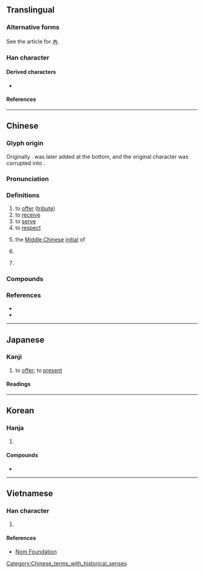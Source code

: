 {{also|秦|奏|泰}}
{{character info}}
==Translingual==
{{CJKV-forms|奉|奉|奉|奉}}

===Alternative forms===
See the article for [[𡗗]].

===Han character===
{{Han char|rn=37|rad=大|as=05|sn=8|four=50503|canj=QKQ|ids=⿱𡗗𰀁}}

====Derived characters====
* {{l|mul|[[俸]], [[唪]], [[埲]], [[𡞗]], [[淎]], [[𢔓]], [[𢜗]], [[捧]], [[𣈖]], [[䏾]], [[棒]], [[𣨞]], [[𤊡]], [[琫]], [[𨔐]], [[𪽙]], [[蜯]], [[𮘗]], [[㷯]], [[𫒩]], [[䩬]], [[䭰]], [[𩸮]], [[𪉪]], [[䳞]], [[菶]], [[𬕏]], [[𩃳]], [[𤷰]]}}

====References====
{{Han ref|kx=0251.020|dkj=05894|dj=0511.020|hdz=10531.050|uh=5949}}

----

==Chinese==
{{zh-forms|alt=𠬻,𢱵,𣩌}}

===Glyph origin===
{{Han etym}}
Originally {{Han compound|丰|廾|c1=p|c2=s|t2=two hands|ls=psc|nocap=y}}. {{zh-l|*手|hand}} was later added at the bottom, and the original character was corrupted into {{zh-l|*𡗗}}.

===Pronunciation===
{{zh-pron
|m=fèng
|m-s=fong4
|c=fung6
|g=fung5
|h=pfs=fung;gd=fung4
|j=feng3
|mb=hō̤ng
|md=hông
|mn=qz:hǒng/tw,xm,zz,jj:hōng
|mn-t=hong6
|w=3von
|x=hong4
|mc=y
|oc=y
|ma=
|cat=v,n,pn
}}

===Definitions===
{{zh-hanzi}}

# to [[offer]] ([[tribute]])
# to [[receive]]
# to [[serve]]
# to [[respect]]
# {{zh-div|母}} {{lb|zh|Chinese linguistics}} the [[Middle Chinese]] [[initial]] of {{ltc-l|奉}}
# {{lb|zh|historical}} {{zh-short|^奉天|{{w|Fengtian Province}}}}
# {{surname|zh}}

===Compounds===
{{zh-der|奉獻|奉行|奉天|奉承|奉告|信奉|供奉|阿諛奉承|趨奉|奉氂纓|奉客|奉詔|奉蘋蘩|奉事|奉義|奉委|奉酬|奉安|奉從|奉道齋僧|奉悉|奉轡|奉其正朔|奉贈|奉召|奉見|奉命唯謹|奉公|奉迓金蓮|奉持|奉諱|以一奉百|奉天承運|奉煩|奉還|奉牋|奉令承教|奉辭伐罪|奉訪|奉派|事奉|奉使|奉侍|奉調|奉時|奉迎|奉公不阿|奉祀|奉蒸嘗|奉令|奉厝|奉懇|崇奉|奉書|奉勞|廉潔奉公|屈意奉承|奉干|奉如神明|奉旨|奉酒|奉別|奉行故事|奉官|奉獻物|奉上|如奉綸音|奉餞|奉養|奉頭鼠竄|奉陪|奉送|奉辭|奉趙|奉請|奉被|奉藥|奉茶|奉若神明|奉獻箱|奉為楷模|奉為圭臬|奉求|奉此|奉檄|奉枕席|奉擾|奉拜|奉引|奉寧|奉土|奉命|奉勸|奉公正己|奉公執法|奉箕帚|奉承話|奉復|奉表|奉政大夫|奉祿|回奉|嗇己奉公|奉揚仁風|倍奉|奉璧|奉轂後車|侍奉|克己奉公|奉公守法|奉祠|祗奉|洗手奉職|敬奉|潔己奉公|案奉|無可奉告|承奉|砥節奉公|朝奉|直奉戰爭|發奉|滅私奉公|貢奉|陽奉陰違|自奉|阿諛趨奉|等因奉此|請奉|自奉甚儉|遵奉|進奉|趨炎奉勢|奉節|欠奉}}

===References===
* {{R:twedu|A00858}}
* {{R:yue:Hanzi}}

----

==Japanese==

===Kanji===
{{ja-kanji|grade=c|rs=大05}}

# to [[offer]]; to [[present#Verb|present]]

====Readings====
{{ja-readings
|goon=ぶ
|kanon=ほう
|kun=たてまつ-る, まつ-る, ほう-ずる
}}

----

==Korean==

===Hanja===
{{ko-hanja|[[받들다|받들]]|봉}}

# {{hanja form of|봉|to [[offer]]; to [[present]]}}

====Compounds====
* {{ko-l|봉사|[[attendance]], [[service]] to one's country or community|奉仕}}

----

==Vietnamese==

===Han character===
{{vi-readings|rs=大05|reading=phụng}}

# {{rfdef|vi|sort=大05}}

====References====
* [http://nomfoundation.org/common/nom_details.php?codepoint=5949 Nom Foundation]
[[Category:Chinese_terms_with_historical_senses]]